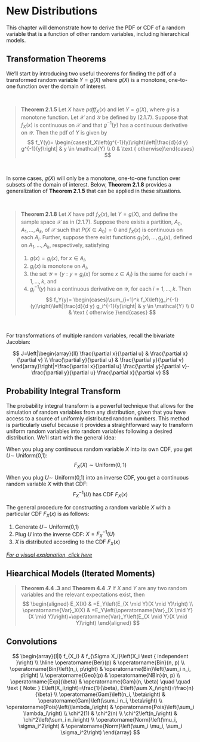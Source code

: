 # New Distributions {#new-distributions}

This chapter will demonstrate how to derive the PDF or CDF of a random variable that is a function of other random variables, including hierarchical models.

## Transformation Theorems

We'll start by introducing two useful theorems for finding the pdf of a transformed random variable $Y=g(X)$ where $g(X)$ is a monotone, one-to-one function over the domain of interest.

&nbsp;

>**Theorem 2.1.5** Let $X$ have $p d f f_X(x)$ and let $Y=g(X)$, where $g$ is a monotone function. Let $\mathcal{X}$ and $\mathcal{Y}$ be defined by (2.1.7). Suppose that $f_X(x)$ is continuous on $\mathcal{X}$ and that $g^{-1}(y)$ has a continuous derivative on $\mathcal{Y}$. Then the pdf of $Y$ is given by
$$
f_Y(y)= \begin{cases}f_X\left(g^{-1}(y)\right)\left|\frac{d}{d y} g^{-1}(y)\right| & y \in \mathcal{Y} \\ 0 & \text { otherwise}\end{cases}
$$

&nbsp;

In some cases, $g(X)$ will only be a monotone, one-to-one function over subsets of the domain of interest. Below, **Theorem 2.1.8** provides a generalization of **Theorem 2.1.5** that can be applied in these situations. 

&nbsp;

>**Theorem 2.1.8** Let $X$ have pdf $f_X(x)$, let $Y=g(X)$, and define the sample space $\mathcal{X}$ as in (2.1.7). Suppose there exists a partition, $A_0, A_1, \ldots, A_k$, of $\mathcal{X}$ such that $P\left(X \in A_0\right)=0$ and $f_X(x)$ is continuous on each $A_i$. Further, suppose there exist functions $g_1(x), \ldots, g_k(x)$, defined on $A_1, \ldots, A_k$, respectively, satisfying 
>
1. $g(x)=g_i(x)$, for $x \in A_i$,
2. $g_i(x)$ is monotone on $A_i$,
3. the set $\mathcal{Y}=\left\{y: y=g_i(x)\right.$ for some $\left.x \in A_i\right\}$ is the same for each $i=1, \ldots, k$, and
4. $g_i^{-1}(y)$ has a continuous derivative on $\mathcal{Y}$, for each $i=1, \ldots, k$.
Then
$$
f_Y(y)= \begin{cases}\sum_{i=1}^k f_X\left(g_i^{-1}(y)\right)\left|\frac{d}{d y} g_i^{-1}(y)\right| & y \in \mathcal{Y} \\ 0 & \text { otherwise }\end{cases}
$$

&nbsp;

For transformations of multiple random variables, recall the bivariate Jacobian:

$$
J=\left|\begin{array}{ll}
\frac{\partial x}{\partial u} & \frac{\partial x}{\partial v} \\
\frac{\partial y}{\partial u} & \frac{\partial y}{\partial v}
\end{array}\right|=\frac{\partial x}{\partial u} \frac{\partial y}{\partial v}-\frac{\partial y}{\partial u} \frac{\partial x}{\partial v}
$$

## Probability Integral Transform

The probability integral transform is a powerful technique that allows for the simulation of random variables from any distribution, given that you have access to a source of uniformly distributed random numbers. This method is particularly useful because it provides a straightforward way to transform uniform random variables into random variables following a desired distribution. We'll start with the general idea:

When you plug any continuous random variable $X$ into its own CDF, you get $U \sim$ Uniform(0,1):
$$
F_X(X) \sim \text{Uniform} (0,1)
$$

When you plug $U \sim$ Uniform(0,1) into an inverse CDF, you get a continuous random variable $X$ with that CDF:
$$
F_X^{-1}(U) \text{ has CDF } F_X(x)
$$

The general procedure for constructing a random variable $X$ with a particular CDF $F_X(x)$ is as follows:

1. Generate $U \sim$ Uniform(0,1)
2. Plug $U$ into the inverse CDF: $X=F^{-1}_X(U)$
3. $X$ is distributed according to the CDF $F_X(x)$

*[For a visual explanation, click here](https://www.youtube.com/watch?v=TzKANDzAXnQ)*


## Hiearchical Models (Iterated Moments)

>**Theorem 4.4 .3** and **Theorem 4.4 .7** If $X$ and $Y$ are any two random variables and the relevant expectations exist, then
$$
\begin{aligned}
E_X(X) & =E_Y\left(E_{X \mid Y}(X \mid Y)\right) \\
\operatorname{Var}_X(X) & =E_Y\left(\operatorname{Var}_{X \mid Y}(X \mid Y)\right)+\operatorname{Var}_Y\left(E_{X \mid Y}(X \mid Y)\right)
\end{aligned}
$$

## Convolutions

$$
\begin{array}{l|l}
f_{X_i} & f_{\Sigma X_i}\left(X_i \text { independent }\right) \\
\hline \operatorname{Ber}(p) & \operatorname{Bin}(n, p) \\
\operatorname{Bin}\left(n_i, p\right) & \operatorname{Bin}\left(\sum_i n_i, p\right) \\
\operatorname{Geo}(p) & \operatorname{NBin}(n, p) \\
\operatorname{Exp}(\beta) & \operatorname{Gam}(n, \beta) \quad \quad \text { Note: } E\left(X_i\right)=\frac{1}{\beta}, E\left(\sum X_i\right)=\frac{n}{\beta} \\
\operatorname{Gam}\left(n_i, \beta\right) & \operatorname{Gam}\left(\sum_i n_i, \beta\right) \\
\operatorname{Pois}\left(\lambda_i\right) & \operatorname{Pois}\left(\sum_i \lambda_i\right) \\
\chi^2(1) & \chi^2(n) \\
\chi^2\left(n_i\right) & \chi^2\left(\sum_i n_i\right) \\
\operatorname{Norm}\left(\mu_i, \sigma_i^2\right) & \operatorname{Norm}\left(\sum_i \mu_i, \sum_i \sigma_i^2\right)
\end{array}
$$
